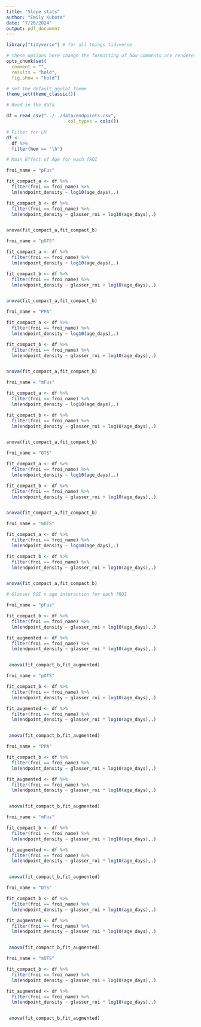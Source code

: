 ```yaml
---
title: "Slope stats"
author: "Emily Kubota"
date: "7/26/2024"
output: pdf_document
---
```


```r
library("tidyverse") # for all things tidyverse

# these options here change the formatting of how comments are rendered
opts_chunk$set(
  comment = "",
  results = "hold",
  fig.show = "hold")

# set the default ggplot theme 
theme_set(theme_classic())


```

```r
# Read in the data 

df = read_csv("../../data/endpoints.csv",
                       col_types = cols())

# Filter for LH 
df <- 
  df %>% 
  filter(hem == "lh")
```


```r

# Main Effect of Age for each fROI

froi_name = "pFus"

fit_compact_a <- df %>% 
  filter(froi == froi_name) %>% 
  lm(endpoint_density ~ log10(age_days),.) 

fit_compact_b <- df %>% 
  filter(froi == froi_name) %>% 
  lm(endpoint_density ~ glasser_roi + log10(age_days),.) 


anova(fit_compact_a,fit_compact_b) 

```

```r

froi_name = "pOTS"

fit_compact_a <- df %>% 
  filter(froi == froi_name) %>% 
  lm(endpoint_density ~ log10(age_days),.) 

fit_compact_b <- df %>% 
  filter(froi == froi_name) %>% 
  lm(endpoint_density ~ glasser_roi + log10(age_days),.) 


anova(fit_compact_a,fit_compact_b) 

```


```r

froi_name = "PPA"

fit_compact_a <- df %>% 
  filter(froi == froi_name) %>% 
  lm(endpoint_density ~ log10(age_days),.) 

fit_compact_b <- df %>% 
  filter(froi == froi_name) %>% 
  lm(endpoint_density ~ glasser_roi + log10(age_days),.) 


anova(fit_compact_a,fit_compact_b) 

```

```r

froi_name = "mFus"

fit_compact_a <- df %>% 
  filter(froi == froi_name) %>% 
  lm(endpoint_density ~ log10(age_days),.) 

fit_compact_b <- df %>% 
  filter(froi == froi_name) %>% 
  lm(endpoint_density ~ glasser_roi + log10(age_days),.) 


anova(fit_compact_a,fit_compact_b) 

```

```r

froi_name = "OTS"

fit_compact_a <- df %>% 
  filter(froi == froi_name) %>% 
  lm(endpoint_density ~ log10(age_days),.) 

fit_compact_b <- df %>% 
  filter(froi == froi_name) %>% 
  lm(endpoint_density ~ glasser_roi + log10(age_days),.) 


anova(fit_compact_a,fit_compact_b) 

```

```r

froi_name = "mOTS"

fit_compact_a <- df %>% 
  filter(froi == froi_name) %>% 
  lm(endpoint_density ~ log10(age_days),.) 

fit_compact_b <- df %>% 
  filter(froi == froi_name) %>% 
  lm(endpoint_density ~ glasser_roi + log10(age_days),.) 


anova(fit_compact_a,fit_compact_b) 

```

```r
# Glasser ROI x age interaction for each fROI

froi_name = "pFus"

fit_compact_b <- df %>% 
  filter(froi == froi_name) %>% 
  lm(endpoint_density ~ glasser_roi + log10(age_days),.) 

fit_augmented <- df %>% 
  filter(froi == froi_name) %>% 
  lm(endpoint_density ~ glasser_roi * log10(age_days),.) 


 anova(fit_compact_b,fit_augmented) 
```

```r

froi_name = "pOTS"

fit_compact_b <- df %>% 
  filter(froi == froi_name) %>% 
  lm(endpoint_density ~ glasser_roi + log10(age_days),.) 

fit_augmented <- df %>% 
  filter(froi == froi_name) %>% 
  lm(endpoint_density ~ glasser_roi * log10(age_days),.) 


 anova(fit_compact_b,fit_augmented) 
```


```r

froi_name = "PPA"

fit_compact_b <- df %>% 
  filter(froi == froi_name) %>% 
  lm(endpoint_density ~ glasser_roi + log10(age_days),.) 

fit_augmented <- df %>% 
  filter(froi == froi_name) %>% 
  lm(endpoint_density ~ glasser_roi * log10(age_days),.) 


 anova(fit_compact_b,fit_augmented) 
```

```r

froi_name = "mFus"

fit_compact_b <- df %>% 
  filter(froi == froi_name) %>% 
  lm(endpoint_density ~ glasser_roi + log10(age_days),.) 

fit_augmented <- df %>% 
  filter(froi == froi_name) %>% 
  lm(endpoint_density ~ glasser_roi * log10(age_days),.) 


 anova(fit_compact_b,fit_augmented) 
```

```r

froi_name = "OTS"

fit_compact_b <- df %>% 
  filter(froi == froi_name) %>% 
  lm(endpoint_density ~ glasser_roi + log10(age_days),.) 

fit_augmented <- df %>% 
  filter(froi == froi_name) %>% 
  lm(endpoint_density ~ glasser_roi * log10(age_days),.) 


 anova(fit_compact_b,fit_augmented) 
```

```r

froi_name = "mOTS"

fit_compact_b <- df %>% 
  filter(froi == froi_name) %>% 
  lm(endpoint_density ~ glasser_roi + log10(age_days),.) 

fit_augmented <- df %>% 
  filter(froi == froi_name) %>% 
  lm(endpoint_density ~ glasser_roi * log10(age_days),.) 


 anova(fit_compact_b,fit_augmented) 
```
